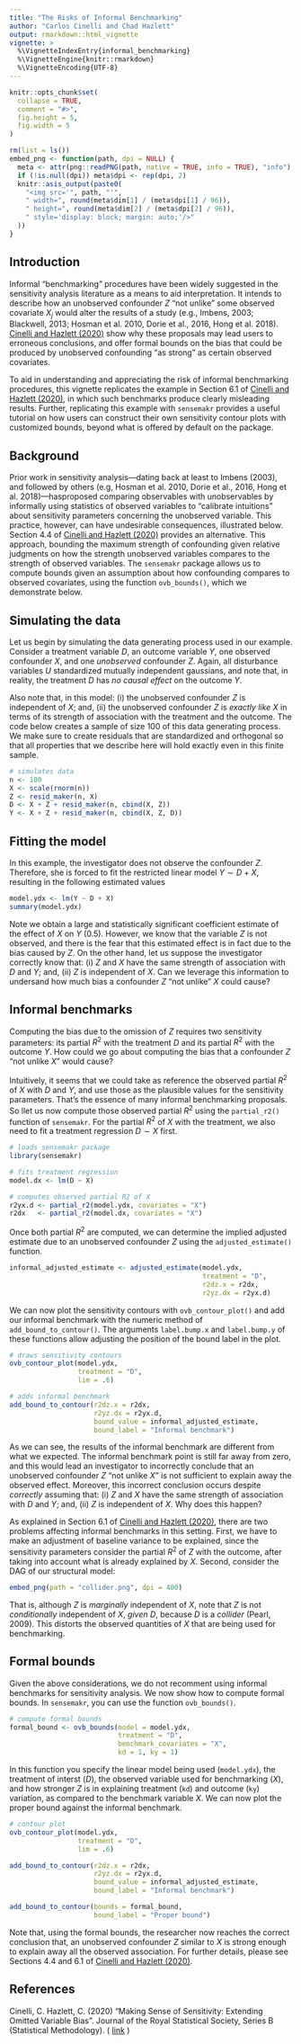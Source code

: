 ```yaml
---
title: "The Risks of Informal Benchmarking"
author: "Carlos Cinelli and Chad Hazlett"
output: rmarkdown::html_vignette
vignette: >
  %\VignetteIndexEntry{informal_benchmarking}
  %\VignetteEngine{knitr::rmarkdown}
  %\VignetteEncoding{UTF-8}
---
```


```r
knitr::opts_chunk$set(
  collapse = TRUE,
  comment = "#>",
  fig.height = 5,
  fig.width = 5
)
```

```r
rm(list = ls())
embed_png <- function(path, dpi = NULL) {
  meta <- attr(png::readPNG(path, native = TRUE, info = TRUE), "info")
  if (!is.null(dpi)) meta$dpi <- rep(dpi, 2)
  knitr::asis_output(paste0(
    "<img src='", path, "'",
    " width=", round(meta$dim[1] / (meta$dpi[1] / 96)),
    " height=", round(meta$dim[2] / (meta$dpi[2] / 96)),
    " style='display: block; margin: auto;'/>"
  ))
}
```


## Introduction

Informal "benchmarking" procedures have been widely suggested in the sensitivity analysis literature as a means to aid interpretation. It intends to describe how an unobserved confounder $Z$ "not unlike" some observed covariate $X_j$ would alter the results of a study (e.g., Imbens, 2003; Blackwell, 2013; Hosman et al. 2010, Dorie et al., 2016, Hong et al. 2018). [Cinelli and Hazlett (2020)](https://doi.org/10.1111/rssb.12348) show why these proposals may lead users to erroneous conclusions, and offer formal bounds on the bias that could be produced by unobserved confounding "as strong" as certain observed covariates. 

To aid in understanding and appreciating the risk of informal benchmarking procedures, this vignette replicates the example in Section 6.1 of [Cinelli and Hazlett (2020)](https://doi.org/10.1111/rssb.12348), in which such benchmarks produce clearly misleading results. Further, replicating this example with `sensemakr` provides a useful tutorial on how users can construct their own sensitivity contour plots with customized bounds, beyond what is offered by default on the package.

## Background

Prior work in sensitivity analysis---dating back at least to Imbens (2003), and followed by others (e.g, Hosman et al. 2010, Dorie et al., 2016, Hong et al. 2018)---hasproposed comparing observables with unobservables by informally using statistics of observed variables to "calibrate intuitions" about sensitivity parameters concerning the unobserved variable. This practice, however, can have undesirable consequences, illustrated below. Section 4.4 of [Cinelli and Hazlett (2020)](https://doi.org/10.1111/rssb.12348) provides an alternative. This approach, bounding the maximum strength of confounding given relative judgments on how the strength unobserved variables compares to the strength of observed variables. The `sensemakr` package allows us to compute bounds given an assumption about how confounding compares to observed covariates, using the function `ovb_bounds()`, which we demonstrate below.

## Simulating the data

Let us begin by simulating the data generating process used in our example. Consider a treatment variable $D$, an outcome variable $Y$, one observed confounder $X$, and one *unobserved* confounder $Z$. Again, all disturbance variables $U$ standardized mutually independent gaussians, and note that, in reality, the treatment $D$ has *no causal effect* on the outcome $Y$. 

\begin{align}
Z &= U_{z}\\
X &= U_{x}\\
D &= X + Z + U_d\\
Y &= X + Z + U_y
\end{align}

Also note that, in this model: (i) the unobserved confounder $Z$ is independent of $X$; and, (ii) the unobserved confounder $Z$ is *exactly like* $X$ in terms of its strength of association with the treatment and the outcome. The code below creates a sample of size 100 of this data generating process. We make sure to create residuals that are standardized and orthogonal so that all properties that we describe here will hold exactly even in this finite sample.


```r
# simulates data
n <- 100
X <- scale(rnorm(n))
Z <- resid_maker(n, X) 
D <- X + Z + resid_maker(n, cbind(X, Z)) 
Y <- X + Z + resid_maker(n, cbind(X, Z, D))
```

## Fitting the model

In this example, the investigator does not observe the confounder $Z$. Therefore, she is forced to fit the restricted linear model $Y \sim D + X$, resulting in the following estimated values

```r
model.ydx <- lm(Y ~ D + X) 
summary(model.ydx)
```
Note we obtain a large and statistically significant coefficient estimate of the effect of $X$ on $Y$ ($0.5$). However, we know that the variable $Z$ is not observed, and there is the fear that this estimated effect is in fact due to the bias caused by $Z$. On the other hand, let us suppose the investigator correctly know that: (i) $Z$ and $X$ have the same strength of association with $D$ and $Y$; and, (ii) $Z$ is independent of $X$. Can we leverage this information to undersand how much bias a confounder $Z$ "not unlike" $X$ could cause?


## Informal benchmarks

Computing the bias due to the omission of $Z$ requires two sensitivity parameters: its partial $R^2$ with the treatment $D$ and its partial $R^2$ with the outcome $Y$. How could we go about computing the bias that a confounder $Z$ "not unlike $X$" would cause? 

Intuitively, it seems that we could take as reference the observed partial $R^2$ of $X$ with $D$ and $Y$, and use those as the plausible values for the sensitivity parameters. That's the essence of many informal benchmarking proposals. So llet us now compute those observed partial $R^2$ using the `partial_r2()` function of `sensemakr`. For the partial $R^2$ of $X$ with the treatment, we also need to fit a treatment regression $D \sim X$ first.

```r
# loads sensemakr package
library(sensemakr)

# fits treatment regression
model.dx <- lm(D ~ X)

# computes observed partial R2 of X
r2yx.d <- partial_r2(model.ydx, covariates = "X")
r2dx   <- partial_r2(model.dx, covariates = "X")
```

Once both partial $R^2$ are computed, we can determine the implied adjusted estimate due to an unobserved confounder $Z$ using the `adjusted_estimate()` function. 

```r
informal_adjusted_estimate <- adjusted_estimate(model.ydx, 
                                                treatment = "D", 
                                                r2dz.x = r2dx, 
                                                r2yz.dx = r2yx.d)
```

We can now plot the sensitivity contours with `ovb_contour_plot()` and add our informal benchmark with the numeric method of `add_bound_to_contour()`. The arguments `label.bump.x` and `label.bump.y` of these functions allow adjusting the position of the bound label in the plot.

```r
# draws sensitivity contours
ovb_contour_plot(model.ydx,  
                 treatment = "D", 
                 lim = .6)

# adds informal benchmark 
add_bound_to_contour(r2dz.x = r2dx, 
                     r2yz.dx = r2yx.d, 
                     bound_value = informal_adjusted_estimate,
                     bound_label = "Informal benchmark")
```

As we can see, the results of the informal benchmark are different from what we expected. The informal benchmark point is still far away from zero, and this would lead an investigator to incorrectly conclude that an unobserved confounder $Z$ "not unlike $X$" is not sufficient to explain away the observed effect. Moreover, this incorrect conclusion occurs despite *correctly* assuming that: (i) $Z$ and $X$ have the same strength of association with $D$ and $Y$; and, (ii) $Z$ is independent of $X$. Why does this happen?

As explained in Section 6.1 of [Cinelli and Hazlett (2020)](https://doi.org/10.1111/rssb.12348), there are two problems affecting informal benchmarks in this setting. First, we have to make an adjustment of baseline variance to be explained, since the sensitivity parameters consider the partial $R^2$ of $Z$ with the outcome, after taking into account what is already explained by $X$. Second, consider the DAG of our structural model:

```r
embed_png(path = "collider.png", dpi = 400)
```

That is, although $Z$ is *marginally* independent of $X$, note that $Z$ is not *conditionally* independent of $X$, *given* $D$, because $D$ is a *collider* (Pearl, 2009). This distorts the observed quantities of $X$ that are being used for benchmarking.

## Formal bounds

Given the above considerations, we do not recomment using informal benchmarks for sensitivity analysis. We now show how to compute formal bounds. In `sensemakr`, you can use the function `ovb_bounds()`.

```r
# compute formal bounds
formal_bound <- ovb_bounds(model = model.ydx, 
                           treatment = "D", 
                           benchmark_covariates = "X", 
                           kd = 1, ky = 1)
```

In this function you specify the linear model being used (`model.ydx`), the treatment of interst ($D$), the observed variable used for benchmarking ($X$), and how stronger $Z$ is in explaining treatment (`kd`) and outcome (`ky`) variation, as compared to the benchmark variable $X$. We can now plot the proper bound against the informal benchmark.

```r
# contour plot
ovb_contour_plot(model.ydx,  
                 treatment = "D",
                 lim = .6)

add_bound_to_contour(r2dz.x = r2dx, 
                     r2yz.dx = r2yx.d, 
                     bound_value = informal_adjusted_estimate,
                     bound_label = "Informal benchmark")

add_bound_to_contour(bounds = formal_bound,
                     bound_label = "Proper bound")
```

Note that, using the formal bounds, the researcher now reaches the correct conclusion that, an unobserved confounder $Z$ similar to $X$ is strong enough to explain away all the observed association. For further details, please see Sections 4.4 and 6.1 of [Cinelli and Hazlett (2020)](https://doi.org/10.1111/rssb.12348).


## References

Cinelli, C. Hazlett, C. (2020) "Making Sense of Sensitivity: Extending Omitted Variable Bias". Journal of the Royal Statistical Society, Series B (Statistical Methodology). ( [link](https://doi.org/10.1111/rssb.12348) )
